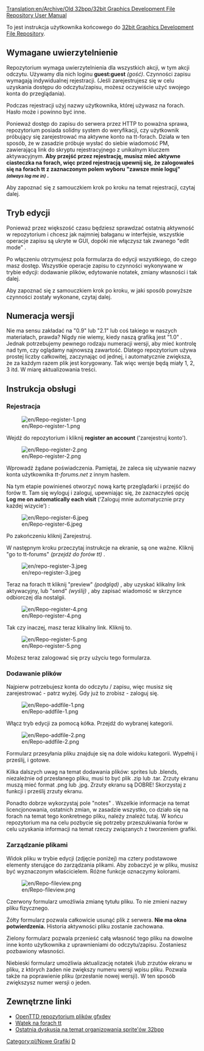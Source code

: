 [[Translation:en/Archive/Old 32bpp/32bit Graphics Development File Repository User Manual]]


To jest instrukcja użytkownika końcowego do [[pl/Archive/Old 32bpp/Repozytorium Rozowju Plików Grafik 32bpp|32bit Graphics Development File Repository]].

==Wymagane uwierzytelnienie==

Repozytorium wymaga uwierzytelnienia dla wszystkich akcji, w tym akcji odczytu. Używamy dla nich loginu '''guest:guest''' ''(gość)''. Czynności zapisu wymagają indywidualnej rejestracji. (Jeśli zarejestrujesz się w celu uzyskania dostępu do odczytu/zapisu, możesz oczywiście użyć swojego konta do przeglądania).

Podczas rejestracji użyj nazwy użytkownika, której używasz na forach. Hasło może i powinno być inne.

Ponieważ dostęp do zapisu do serwera przez HTTP to poważna sprawa, repozytorium posiada solidny system do weryfikacji, czy użytkownik próbujący się zarejestrować ma aktywne konto na tt-forach. Działa w ten sposób, że w zasadzie próbuje wysłać do siebie wiadomość PM, zawierającą link do skryptu rejestracyjnego z unikalnym kluczem aktywacyjnym. '''Aby przejść przez rejestrację, musisz mieć aktywne ciasteczka na forach, więc przed rejestracją upewnij się, że zalogowałeś się na forach tt z zaznaczonym polem wyboru "zawsze mnie loguj" <small>''(always log me in)''</small> . '''

Aby zapoznać się z samouczkiem krok po kroku na temat rejestracji, czytaj dalej.

==Tryb edycji==

Ponieważ przez większość czasu będziesz sprawdzać ostatnią aktywność w repozytorium i chcesz jak najmniej bałaganu w interfejsie, wszystkie operacje zapisu są ukryte w GUI, dopóki nie włączysz tak zwanego "edit mode" .

Po włączeniu otrzymujesz pola formularza do edycji wszystkiego, do czego masz dostęp. Wszystkie operacje zapisu to czynności wykonywane w trybie edycji: dodawanie plików, edytowanie notatek, zmiany własności i tak dalej.

Aby zapoznać się z samouczkiem krok po kroku, w jaki sposób powyższe czynności zostały wykonane, czytaj dalej.

==Numeracja wersji==

Nie ma sensu zakładać na "0.9" lub "2.1" lub coś takiego w naszych materiałach, prawda? Nigdy nie wiemy, kiedy naszą grafiką jest "1.0" . Jednak potrzebujemy pewnego rodzaju numeracji wersji, aby mieć kontrolę nad tym, czy oglądamy najnowszą zawartość. Dlatego repozytorium używa prostej liczby całkowitej, zaczynając od jednej, i automatycznie zwiększa, że ​​za każdym razem plik jest korygowany. Tak więc wersje będą miały 1, 2, 3 itd. W miarę aktualizowania treści.

==Instrukcja obsługi==

<!--{{outdated}}-->{{pl/Nieaktualizowane}}

===Rejestracja===

[[File:en/Repo-register-1.png]]

Wejdź do repozytorium i kliknij '''register an account''' ('zarejestruj konto').

[[File:en/Repo-register-2.png]]

Wprowadź żądane poświadczenia. Pamiętaj, że zaleca się używanie nazwy konta użytkownika ''tt-forums.net'' z innym hasłem.

Na tym etapie powinieneś otworzyć nową kartę przeglądarki i przejść do forów tt. Tam się wyloguj i zaloguj, upewniając się, że zaznaczyłeś opcję '''Log me on automatically each visit''' ('Zaloguj mnie automatycznie przy każdej wizycie') :

[[File:en/Repo-register-6.jpeg]]

Po zakończeniu kliknij Zarejestruj.

W następnym kroku przeczytaj instrukcje na ekranie, są one ważne. Kliknij "go to tt-forums" ''(przejdź do forów tt)'' .

[[File:en/repo-register-3.jpeg]]

Teraz na forach tt kliknij  "preview" ''(podgląd)'' , aby uzyskać klikalny link aktywacyjny, lub "send" ''(wyślij)'' , aby zapisać wiadomość w skrzynce odbiorczej dla nostalgii.

[[File:en/Repo-register-4.png]]

Tak czy inaczej, masz teraz klikalny link. Kliknij to.

[[File:en/Repo-register-5.png]]

Możesz teraz zalogować się przy użyciu tego formularza.

===Dodawanie plików===

Najpierw potrzebujesz konta do odczytu / zapisu, więc musisz się zarejestrować - patrz wyżej. Gdy już to zrobisz - zaloguj się.

[[File:en/Repo-addfile-1.png]]

Włącz tryb edycji za pomocą kółka. Przejdź do wybranej kategorii.

[[File:en/Repo-addfile-2.png]]

Formularz przesyłania pliku znajduje się na dole widoku kategorii. Wypełnij i prześlij, i gotowe.

Kilka dalszych uwag na temat dodawania plików: sprites lub .blends, niezależnie od przesłanego pliku, musi to być plik .zip lub .tar. Zrzuty ekranu muszą mieć format .png lub .jpg. Zrzuty ekranu są DOBRE! Skorzystaj z funkcji i prześlij zrzuty ekranu.

Ponadto dobrze wykorzystaj pole "notes" . Wszelkie informacje na temat licencjonowania, ostatnich zmian, w zasadzie wszystko, co działo się na forach na temat tego konkretnego pliku, należy znaleźć tutaj. W końcu repozytorium ma na celu pozbycie się potrzeby przeszukiwania forów w celu uzyskania informacji na temat rzeczy związanych z tworzeniem grafiki.

===Zarządzanie plikami===

Widok pliku w trybie edycji (zdjęcie poniżej) ma cztery podstawowe elementy sterujące do zarządzania plikami. Aby zobaczyć je w pliku, musisz być wyznaczonym właścicielem. Różne funkcje oznaczymy kolorami.

[[File:en/Repo-fileview.png]]

Czerwony formularz umożliwia zmianę tytułu pliku. To nie zmieni nazwy pliku fizycznego.

Żółty formularz pozwala całkowicie usunąć plik z serwera. '''Nie ma okna potwierdzenia.''' Historia aktywności pliku zostanie zachowana.

Zielony formularz pozwala przenieść całą własność tego pliku na dowolne inne konto użytkownika z uprawnieniami do odczytu/zapisu. Zostaniesz pozbawiony własności.

Niebieski formularz umożliwia aktualizację notatek i/lub zrzutów ekranu w pliku, z których żaden nie zwiększy numeru wersji wpisu pliku. Pozwala także na poprawienie pliku (przesłanie nowej wersji). W ten sposób zwiększysz numer wersji o jeden.

==Zewnętrzne linki==

* [http://jupix.info/openttd/gfxdev-repo OpenTTD repozytorium plików gfxdev]
* [http://www.tt-forums.net/viewtopic.php?f=36&t=42293 Wątek na forach tt]
* [http://www.tt-forums.net/viewtopic.php?f=36&t=33496&start=60 Ostatnia dyskusja na temat organizowania sprite'ów 32bpp]


<!--{{Navbox Graphics Development}}-->{{pl/Navbox Programowanie grafik}}

<!--[[Category:New Graphics]][[Category:32bpp Graphics Developer resources|D]]-->[[Category:pl/Nowe Grafiki]][[Category:pl/Zasoby Twórców Grafik 32bpp|D]]